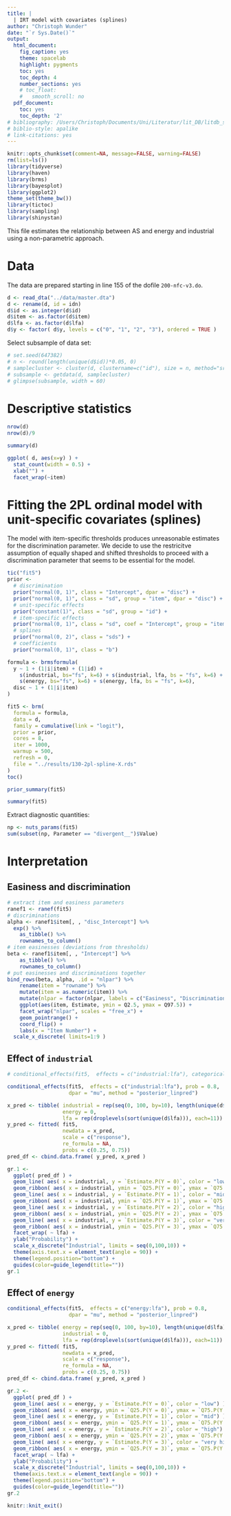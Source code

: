 ```yaml
---
title: |
  | IRT model with covariates (splines)
author: "Christoph Wunder"
date: "`r Sys.Date()`"
output:
  html_document:
    fig_caption: yes
    theme: spacelab
    highlight: pygments
    toc: yes
    toc_depth: 4
    number_sections: yes
    # toc_float:
    #   smooth_scroll: no
  pdf_document:
    toc: yes
    toc_depth: '2'
# bibliography: /Users/Christoph/Documents/Uni/Literatur/lit_DB/litdb_sp.bib
# biblio-style: apalike
# link-citations: yes
---
```


```r
knitr::opts_chunk$set(comment=NA, message=FALSE, warning=FALSE)
rm(list=ls())
library(tidyverse)
library(haven)
library(brms)
library(bayesplot)
library(ggplot2)
theme_set(theme_bw())
library(tictoc)
library(sampling)
library(shinystan)
```

This file estimates the relationship between AS and energy and industrial using a non-parametric approach.
  
# Data

The data are prepared starting in line 155 of the dofile `200-nfc-v3.do`.

```r
d <- read_dta("../data/master.dta")
d <- rename(d, id = idn)
d$id <- as.integer(d$id)
d$item <- as.factor(d$item)
d$lfa <- as.factor(d$lfa)
d$y <- factor( d$y, levels = c("0", "1", "2", "3"), ordered = TRUE ) 
```

Select subsample of data set:

```r
# set.seed(647382)
# n <- round(length(unique(d$id))*0.05, 0)
# samplecluster <- cluster(d, clustername=c("id"), size = n, method="srswor")
# subsample <- getdata(d, samplecluster)
# glimpse(subsample, width = 60)
```

# Descriptive statistics 

```r
nrow(d)
nrow(d)/9
```

```r
summary(d)
```

```r
ggplot( d, aes(x=y) ) +
  stat_count(width = 0.5) +
  xlab("") +
  facet_wrap(~item)
```

# Fitting the 2PL ordinal model with unit-specific covariates (splines)

The model with item-specific thresholds produces unreasonable estimates for the discrimination parameter. We decide to use the restricitve assumption of equally shaped and shifted thresholds to proceed with a discrimination parameter that seems to be essential for the model. 

```r
tic("fit5")
prior <-
  # discrimination
  prior("normal(0, 1)", class = "Intercept", dpar = "disc") +             # alpha
  prior("normal(0, 1)", class = "sd", group = "item", dpar = "disc") +    # sigma_alpha
  # unit-specific effects 
  prior("constant(1)", class = "sd", group = "id") +
  # item-specific effects 
  prior("normal(0, 1)", class = "sd", coef = "Intercept", group = "item") +
  # splines
  prior("normal(0, 2)", class = "sds") +
  # coefficients 
  prior("normal(0, 1)", class = "b")

formula <- brmsformula(
  y ~ 1 + (1|i|item) + (1|id) + 
    s(industrial, bs="fs", k=6) + s(industrial, lfa, bs = "fs", k=6) +
    s(energy, bs="fs", k=6) + s(energy, lfa, bs = "fs", k=6),
  disc ~ 1 + (1|i|item)
)

fit5 <- brm( 
  formula = formula,
  data = d,
  family = cumulative(link = "logit"),
  prior = prior,
  cores = 8,
  iter = 1000,
  warmup = 500,
  refresh = 0,
  file = "../results/130-2pl-spline-X.rds"
)
toc()
```

```r
prior_summary(fit5)
```

```r
summary(fit5)
```

Extract diagnostic quantities:

```r
np <- nuts_params(fit5)
sum(subset(np, Parameter == "divergent__")$Value)
```

# Interpretation

## Easiness and discrimination

```r
# extract item and easiness parameters
ranef1 <- ranef(fit5)
# discriminations
alpha <- ranef1$item[, , "disc_Intercept"] %>%
  exp() %>% 
    as_tibble() %>%
    rownames_to_column()
# item easinesses (deviations from thresholds)
beta <- ranef1$item[, , "Intercept"] %>%
    as_tibble() %>%
    rownames_to_column()
# put easinesses and discriminations together
bind_rows(beta, alpha, .id = "nlpar") %>%
    rename(item = "rowname") %>%
    mutate(item = as.numeric(item)) %>%
    mutate(nlpar = factor(nlpar, labels = c("Easiness", "Discrimination"))) %>%
    ggplot(aes(item, Estimate, ymin = Q2.5, ymax = Q97.5)) +
    facet_wrap("nlpar", scales = "free_x") +
    geom_pointrange() +
    coord_flip() +
    labs(x = "Item Number") + 
  scale_x_discrete( limits=1:9 )
```
  
## Effect of `industrial`

```r
# conditional_effects(fit5,  effects = c("industrial:lfa"), categorical = TRUE, prob = 0.8)
```


```r
conditional_effects(fit5,  effects = c("industrial:lfa"), prob = 0.8,
                    dpar = "mu", method = "posterior_linpred")
```

```r
x_pred <- tibble( industrial = rep(seq(0, 100, by=10), length(unique(d$lfa))), 
                  energy = 0,
                  lfa = rep(droplevels(sort(unique(d$lfa))), each=11))
y_pred <- fitted( fit5, 
                  newdata = x_pred,
                  scale = c("response"),
                  re_formula = NA,
                  probs = c(0.25, 0.75)) 
pred_df <- cbind.data.frame( y_pred, x_pred )

gr.1 <- 
  ggplot( pred_df ) + 
  geom_line( aes( x = industrial, y = `Estimate.P(Y = 0)`, color = "low") ) +
  geom_ribbon( aes( x = industrial, ymin = `Q25.P(Y = 0)`, ymax = `Q75.P(Y = 0)` ), alpha=0.1) +
  geom_line( aes( x = industrial, y = `Estimate.P(Y = 1)`, color = "mid") ) +
  geom_ribbon( aes( x = industrial, ymin = `Q25.P(Y = 1)`, ymax = `Q75.P(Y = 1)` ), alpha=0.2) +
  geom_line( aes( x = industrial, y = `Estimate.P(Y = 2)`, color = "high") ) +
  geom_ribbon( aes( x = industrial, ymin = `Q25.P(Y = 2)`, ymax = `Q75.P(Y = 2)` ), alpha=0.3) +
  geom_line( aes( x = industrial, y = `Estimate.P(Y = 3)`, color = "very high") ) +
  geom_ribbon( aes( x = industrial, ymin = `Q25.P(Y = 3)`, ymax = `Q75.P(Y = 3)` ), alpha=0.4) +
  facet_wrap( ~ lfa) +
  ylab("Probability") +
  scale_x_discrete("Industrial", limits = seq(0,100,10)) +
  theme(axis.text.x = element_text(angle = 90)) +
  theme(legend.position="bottom") +
  guides(color=guide_legend(title="")) 
gr.1
```

## Effect of `energy`


```r
conditional_effects(fit5,  effects = c("energy:lfa"), prob = 0.8,
                    dpar = "mu", method = "posterior_linpred")
```

```r
x_pred <- tibble( energy = rep(seq(0, 100, by=10), length(unique(d$lfa))),
                  industrial = 0,
                  lfa = rep(droplevels(sort(unique(d$lfa))), each=11))
y_pred <- fitted( fit5, 
                  newdata = x_pred,
                  scale = c("response"),
                  re_formula = NA,
                  probs = c(0.25, 0.75)) 
pred_df <- cbind.data.frame( y_pred, x_pred )

gr.2 <- 
  ggplot( pred_df ) + 
  geom_line( aes( x = energy, y = `Estimate.P(Y = 0)`, color = "low") ) +
  geom_ribbon( aes( x = energy, ymin = `Q25.P(Y = 0)`, ymax = `Q75.P(Y = 0)` ), alpha=0.1) +
  geom_line( aes( x = energy, y = `Estimate.P(Y = 1)`, color = "mid") ) +
  geom_ribbon( aes( x = energy, ymin = `Q25.P(Y = 1)`, ymax = `Q75.P(Y = 1)` ), alpha=0.2) +
  geom_line( aes( x = energy, y = `Estimate.P(Y = 2)`, color = "high") ) +
  geom_ribbon( aes( x = energy, ymin = `Q25.P(Y = 2)`, ymax = `Q75.P(Y = 2)` ), alpha=0.3) +
  geom_line( aes( x = energy, y = `Estimate.P(Y = 3)`, color = "very high") ) +
  geom_ribbon( aes( x = energy, ymin = `Q25.P(Y = 3)`, ymax = `Q75.P(Y = 3)` ), alpha=0.4) +
  facet_wrap( ~ lfa) +
  ylab("Probability") +
  scale_x_discrete("Industrial", limits = seq(0,100,10)) +
  theme(axis.text.x = element_text(angle = 90)) +
  theme(legend.position="bottom") +
  guides(color=guide_legend(title="")) 
gr.2
```

```r
knitr::knit_exit()
```
